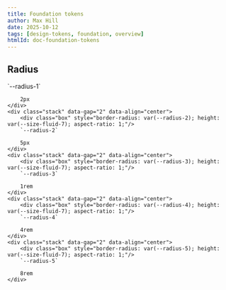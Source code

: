 ```yaml
---
title: Foundation tokens
author: Max Hill
date: 2025-10-12
tags: [design-tokens, foundation, overview]
htmlId: doc-foundation-tokens
---
```


## Radius
<div class="stack" data-gap="fluid-2" data-direction="row" data-align="start">
    <div class="stack" data-gap="2" data-align="center">
        <div class="box" style="border-radius: var(--radius-1); height: var(--size-fluid-7); aspect-ratio: 1;"/>
        `--radius-1`

        2px
    </div>
    <div class="stack" data-gap="2" data-align="center">
        <div class="box" style="border-radius: var(--radius-2); height: var(--size-fluid-7); aspect-ratio: 1;"/>
        `--radius-2`

        5px
    </div>
    <div class="stack" data-gap="2" data-align="center">
        <div class="box" style="border-radius: var(--radius-3); height: var(--size-fluid-7); aspect-ratio: 1;"/>
        `--radius-3`

        1rem
    </div>
    <div class="stack" data-gap="2" data-align="center">
        <div class="box" style="border-radius: var(--radius-4); height: var(--size-fluid-7); aspect-ratio: 1;"/>
        `--radius-4`

        4rem
    </div>
    <div class="stack" data-gap="2" data-align="center">
        <div class="box" style="border-radius: var(--radius-5); height: var(--size-fluid-7); aspect-ratio: 1;"/>
        `--radius-5`

        8rem
    </div>
</div>


